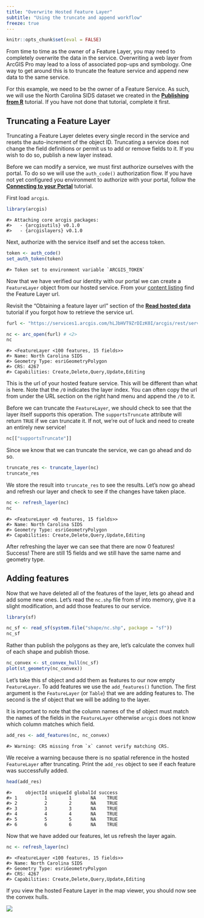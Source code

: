 ```yaml
---
title: "Overwrite Hosted Feature Layer"
subtitle: "Using the truncate and append workflow"
freeze: true
--- 
```


```r
knitr::opts_chunk$set(eval = FALSE)
```

From time to time as the owner of a Feature Layer, you may need to completely overwrite the data in the service. Overwriting a web layer from ArcGIS Pro may lead to a loss of associated pop-ups and symbology. One way to get around this is to truncate the feature service and append new data to the same service. 

For this example, we need to be the owner of a Feature Service. As such, we will use the North Carolina SIDS dataset we created in the [**Publishing from R**](../publishing.qmd) tutorial. If you have not done that tutorial, complete it first.  

## Truncating a Feature Layer

Truncating a Feature Layer deletes every single record in the service and resets the auto-increment of the object ID. Truncating a service does not change the field definitions or permit us to add or remove fields to it. If you wish to do so, publish a new layer instead. 

Before we can modify a service, we must first authorize ourselves with the portal. To do so we will use the `auth_code()` authorization flow. If you have not yet configured you environment to authorize with your portal, follow the [**Connecting to your Portal**](../connecting-to-a-portal.qmd) tutorial. 

First load `arcgis`.

```r
library(arcgis)
```
```
#> Attaching core arcgis packages:
#>   - {arcgisutils} v0.1.0
#>   - {arcgislayers} v0.1.0
```

Next, authorize with the service itself and set the access token.

```r
token <- auth_code()
set_auth_token(token)
```
```
#> Token set to environment variable `ARCGIS_TOKEN`
```

Now that we have verified our identity with our portal we can create a `FeatureLayer` object from our hosted service. From your [content listing](https://arcgis.com/home/content.html) find the Feature Layer url. 

:::{.callout-tip}
Revisit the "Obtaining a feature layer url" section of the [**Read hosted data**](../read-data.qmd#obtaining-a-feature-layer-url) tutorial if you forgot how to retrieve the service url.
:::

```r
furl <- "https://services1.arcgis.com/hLJbHVT9ZrDIzK0I/arcgis/rest/services/North%20Carolina%20SIDS/FeatureServer/0" # <1>

nc <- arc_open(furl) # <2>
nc
```
```
#> <FeatureLayer <100 features, 15 fields>>
#> Name: North Carolina SIDS
#> Geometry Type: esriGeometryPolygon
#> CRS: 4267
#> Capabilities: Create,Delete,Query,Update,Editing
```

:::{.aside}
This is the url of your hosted feature service. This will be different than what is here. Note that the `/0` indicates the layer index. You can often copy the url from under the URL section on the right hand menu and append the `/0` to it. 
:::


Before we can truncate the `FeatureLayer`, we should check to see that the layer itself supports this operation. The `supportsTruncate` attribute will return `TRUE` if we can truncate it. If not, we're out of luck and need to create an entirely new service! 

```r
nc[["supportsTruncate"]]
```

Since we know that we can truncate the service, we can go ahead and do so. 

```r
truncate_res <- truncate_layer(nc)
truncate_res
```
We store the result into `truncate_res` to see the results. Let's now go ahead and refresh our layer and check to see if the changes have taken place. 

```r
nc <- refresh_layer(nc)
nc
```
```
#> <FeatureLayer <0 features, 15 fields>>
#> Name: North Carolina SIDS
#> Geometry Type: esriGeometryPolygon
#> Capabilities: Create,Delete,Query,Update,Editing
```

After refreshing the layer we can see that there are now 0 features! Success! There are still 15 fields and we still have the same name and geometry type. 

## Adding features

Now that we have deleted all of the features of the layer, lets go ahead and add some new ones. Let's read the `nc.shp` file from sf into memory, give it a slight modification, and add those features to our service. 

```r
library(sf)

nc_sf <- read_sf(system.file("shape/nc.shp", package = "sf"))
nc_sf
```

Rather than publish the polygons as they are, let's calculate the convex hull of each shape and publish those. 

```r
nc_convex <- st_convex_hull(nc_sf)
plot(st_geometry(nc_convex))
```

Let's take this sf object and add them as features to our now empty `FeatureLayer`. To add features we use the `add_features()` function. The first argument is the `FeatureLayer` (or `Table`) that we are adding features to. The second is the sf object that we will be adding to the layer.

:::{.callout-tip}
It is important to note that the column names of the sf object must match the names of the fields in the `FeatureLayer` otherwise `arcgis` does not know which column matches which field. 
:::

```r
add_res <- add_features(nc, nc_convex)
```
```
#> Warning: CRS missing from `x` cannot verify matching CRS.
```

We receive a warning because there is no spatial reference in the hosted `FeatureLayer` after truncating. Print the `add_res` object to see if each feature was successfully added.

```r
head(add_res)
```
```
#>     objectId uniqueId globalId success
#> 1          1        1       NA    TRUE
#> 2          2        2       NA    TRUE
#> 3          3        3       NA    TRUE
#> 4          4        4       NA    TRUE
#> 5          5        5       NA    TRUE
#> 6          6        6       NA    TRUE
```

Now that we have added our features, let us refresh the layer again.

```r
nc <- refresh_layer(nc)
```
```
#> <FeatureLayer <100 features, 15 fields>>
#> Name: North Carolina SIDS
#> Geometry Type: esriGeometryPolygon
#> CRS: 4267
#> Capabilities: Create,Delete,Query,Update,Editing
```

If you view the hosted Feature Layer in the map viewer, you should now see the convex hulls.

![](images/nc-convex-hulls.png)


